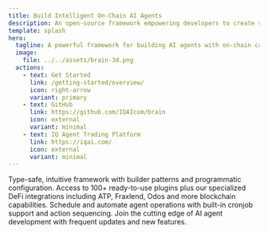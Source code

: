 ```yaml
---
title: Build Intelligent On-Chain AI Agents
description: An open-source framework empowering developers to create sophisticated AI agents with seamless blockchain integration and smart contract capabilities
template: splash
hero:
  tagline: A powerful framework for building AI agents with on-chain capabilities
  image:
    file: ../../assets/brain-3d.png
  actions:
    - text: Get Started
      link: /getting-started/overview/
      icon: right-arrow
      variant: primary
    - text: GitHub
      link: https://github.com/IQAIcom/brain
      icon: external
      variant: minimal
    - text: IQ Agent Trading Platform
      link: https://iqai.com/
      icon: external
      variant: minimal
---
```


<CardGrid stagger>
  <Card title="Developer First" icon="pencil">
    Type-safe, intuitive framework with builder patterns and programmatic configuration.
  </Card>
  <Card title="Rich Plugin System" icon="puzzle">
    Access to 100+ ready-to-use plugins plus our specialized DeFi integrations including ATP, Fraxlend, Odos and more blockchain capabilities.
  </Card>
  <Card title="Automated Tasks" icon="setting">
    Schedule and automate agent operations with built-in cronjob support and action sequencing.
  </Card>
  <Card title="Active Development" icon="rocket">
    Join the cutting edge of AI agent development with frequent updates and new features.
  </Card>
</CardGrid>
